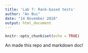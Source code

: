 ```yaml
---
title: 'Lab 7: Rank-based tests'
author: "An Bui"
date: "14 November 2018"
output: html_document
---
```


```r
knitr::opts_chunk$set(echo = TRUE)
```

An made this repo and markdown doc!




